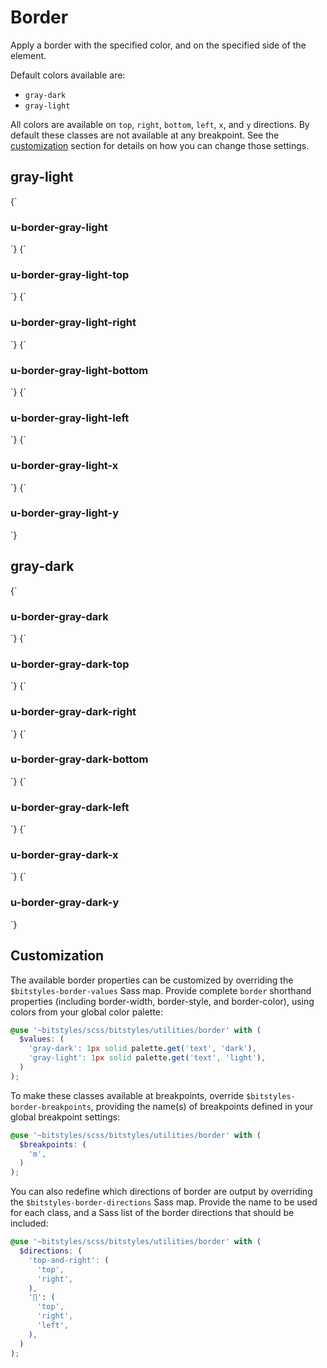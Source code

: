 
<Meta title="utilities/border" />

# Border

Apply a border with the specified color, and on the specified side of the element.

Default colors available are:

- `gray-dark`
- `gray-light`

All colors are available on `top`, `right`, `bottom`, `left`, `x`, and `y` directions. By default these classes are not available at any breakpoint. See the [customization](#customization) section for details on how you can change those settings.

## gray-light

<Canvas>
  <Story name="u-border-gray-light">
    {`
      <h3 class="u-border-gray-light">u-border-gray-light</h3>
    `}
  </Story>
  <Story name="u-border-gray-light-top">
    {`
      <h3 class="u-border-gray-light-top">u-border-gray-light-top</h3>
    `}
  </Story>
  <Story name="u-border-gray-light-right">
    {`
      <h3 class="u-border-gray-light-right">u-border-gray-light-right</h3>
    `}
  </Story>
  <Story name="u-border-gray-light-bottom">
    {`
      <h3 class="u-border-gray-light-bottom">u-border-gray-light-bottom</h3>
    `}
  </Story>
  <Story name="u-border-gray-light-left">
    {`
      <h3 class="u-border-gray-light-left">u-border-gray-light-left</h3>
    `}
  </Story>
  <Story name="u-border-gray-light-x">
    {`
      <h3 class="u-border-gray-light-x">u-border-gray-light-x</h3>
    `}
  </Story>
  <Story name="u-border-gray-light-y">
    {`
      <h3 class="u-border-gray-light-y">u-border-gray-light-y</h3>
    `}
  </Story>
</Canvas>

## gray-dark

<Canvas>
  <Story name="u-border-gray-dark">
    {`
      <h3 class="u-border-gray-dark">u-border-gray-dark</h3>
    `}
  </Story>
  <Story name="u-border-gray-dark-top">
    {`
      <h3 class="u-border-gray-dark-top">u-border-gray-dark-top</h3>
    `}
  </Story>
  <Story name="u-border-gray-dark-right">
    {`
      <h3 class="u-border-gray-dark-right">u-border-gray-dark-right</h3>
    `}
  </Story>
  <Story name="u-border-gray-dark-bottom">
    {`
      <h3 class="u-border-gray-dark-bottom">u-border-gray-dark-bottom</h3>
    `}
  </Story>
  <Story name="u-border-gray-dark-left">
    {`
      <h3 class="u-border-gray-dark-left">u-border-gray-dark-left</h3>
    `}
  </Story>
  <Story name="u-border-gray-dark-x">
    {`
      <h3 class="u-border-gray-dark-x">u-border-gray-dark-x</h3>
    `}
  </Story>
  <Story name="u-border-gray-dark-y">
    {`
      <h3 class="u-border-gray-dark-y">u-border-gray-dark-y</h3>
    `}
  </Story>
</Canvas>

## Customization

The available border properties can be customized by overriding the `$bitstyles-border-values` Sass map. Provide complete `border` shorthand properties (including border-width, border-style, and border-color), using colors from your global color palette:

```scss
@use '~bitstyles/scss/bitstyles/utilities/border' with (
  $values: (
    'gray-dark': 1px solid palette.get('text', 'dark'),
    'gray-light': 1px solid palette.get('text', 'light'),
  )
);
```

To make these classes available at breakpoints, override `$bitstyles-border-breakpoints`, providing the name(s) of breakpoints defined in your global breakpoint settings:

```scss
@use '~bitstyles/scss/bitstyles/utilities/border' with (
  $breakpoints: (
    'm',
  )
);
```

You can also redefine which directions of border are output by overriding the `$bitstyles-border-directions` Sass map. Provide the name to be used for each class, and a Sass list of the border directions that should be included:

```scss
@use '~bitstyles/scss/bitstyles/utilities/border' with (
  $directions: (
    'top-and-right': (
      'top',
      'right',
    ),
    '∏': (
      'top',
      'right',
      'left',
    ),
  )
);
```
